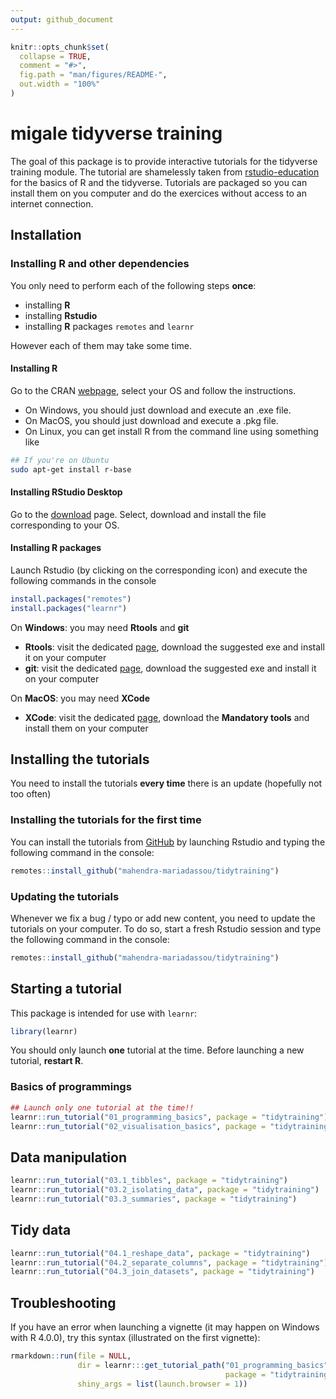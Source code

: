 ```yaml
---
output: github_document
---
```


<!-- README.md is generated from README.Rmd. Please edit that file -->

```r
knitr::opts_chunk$set(
  collapse = TRUE,
  comment = "#>",
  fig.path = "man/figures/README-",
  out.width = "100%"
)
```

# migale tidyverse training

The goal of this package is to provide interactive tutorials for the tidyverse training module. The tutorial are shamelessly taken from [rstudio-education](https://rstudio.cloud/learn/primers) for the basics of R and the tidyverse. Tutorials are packaged so you can install them on you computer and do the exercices without access to an internet connection. 

## Installation

### Installing R and other dependencies

You only need to perform each of the following steps **once**:

- installing **R** 
- installing **Rstudio**
- installing **R** packages `remotes` and `learnr`

However each of them may take some time. 

#### Installing R

Go to the CRAN [webpage](https://cran.r-project.org/), select your OS and follow the instructions. 

- On Windows, you should just download and execute an .exe file. 
- On MacOS, you should just download and execute a .pkg file. 
- On Linux, you can get install R from the command line using something like

```bash
## If you're on Ubuntu
sudo apt-get install r-base
```

#### Installing RStudio Desktop

Go to the [download](https://rstudio.com/products/rstudio/download/#download) page. Select, download and install the file corresponding to your OS. 

#### Installing R packages

Launch Rstudio (by clicking on the corresponding icon) and execute the following commands in the console

```r
install.packages("remotes") 
install.packages("learnr") 
```

On **Windows**: you may need **Rtools** and **git** 

- **Rtools**: visit the dedicated [page](https://cran.r-project.org/bin/windows/Rtools/), download the suggested exe and install it on your computer
- **git**: visit the dedicated [page](https://git-scm.com/download/win), download the suggested exe and install it on your computer

On **MacOS**: you may need **XCode** 

- **XCode**: visit the dedicated [page](https://mac.r-project.org/tools/), download the **Mandatory tools** and install them on your computer

## Installing the tutorials

You need to install the tutorials **every time** there is an update (hopefully not too often)

### Installing the tutorials for the first time

You can install the tutorials from [GitHub](https://github.com/) by launching Rstudio and typing the following command in the console:

``` r
remotes::install_github("mahendra-mariadassou/tidytraining")
```

### Updating the tutorials

Whenever we fix a bug / typo or add new content, you need to update the tutorials on your computer. To do so, start a fresh Rstudio session and type the following command in the console:

``` r
remotes::install_github("mahendra-mariadassou/tidytraining")
```

## Starting a tutorial

This package is intended for use with `learnr`:

```r
library(learnr)
```

You should only launch **one** tutorial at the time. Before launching a new tutorial, **restart R**. 

### Basics of programmings 

```r
## Launch only one tutorial at the time!!
learnr::run_tutorial("01_programming_basics", package = "tidytraining")
learnr::run_tutorial("02_visualisation_basics", package = "tidytraining")
```

## Data manipulation

```r
learnr::run_tutorial("03.1_tibbles", package = "tidytraining")
learnr::run_tutorial("03.2_isolating_data", package = "tidytraining")
learnr::run_tutorial("03.3_summaries", package = "tidytraining")
```

## Tidy data

```r
learnr::run_tutorial("04.1_reshape_data", package = "tidytraining")
learnr::run_tutorial("04.2_separate_columns", package = "tidytraining")
learnr::run_tutorial("04.3_join_datasets", package = "tidytraining")
```

## Troubleshooting

If you have an error when launching a vignette (it may happen on Windows with R 4.0.0), try this syntax (illustrated on the first vignette):

```r
rmarkdown::run(file = NULL, 
               dir = learnr:::get_tutorial_path("01_programming_basics",  
                                                package = "tidytraining"), 
               shiny_args = list(launch.browser = 1))
```
